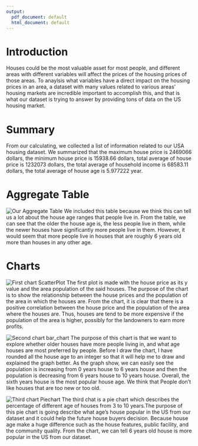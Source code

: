 ```yaml
---
output:
  pdf_document: default
  html_document: default
---
```

# Introduction
Houses could be the most valuable asset for most people, and different areas
with different variables will affect the prices of the housing prices of those
areas. To anaylsis what variables have a direct impact on the housing prices in
an area, a dataset with many values related to various areas' housing markets
are incredible important to accomplish this, and that is what our dataset is
trying to answer by providing tons of data on the US housing market.

# Summary
From our calculating, we collected a list of information related to our USA
housing dataset. We summarized that the maximum house price is 2469066 dollars,
the minimum house price is 15938.66 dollars, total average of house price is
1232073 dollars, the total average of household income is 68583.11 dollars, the
total average of house age is 5.977222 year.

# Aggregate Table
![Our Aggregate Table](AggregateTable.png)
We included this table because we think this can tell us a lot about the house
age ranges that people live in. From the table, we can see that the older the
house age is, the less people live in them, while the newer houses have
significantly more people live in them. However, it would seem that more people
live in houses that are roughly 6 years old more than houses in any other age.

# Charts
![First chart ScatterPlot](Scatterplot.png)
The first plot is made with the house price as its y value and the area 
population of the said houses. The purpose of the chart is to show the
relationship between the house prices and the population of the area in 
which the houses are. From the chart, it is clear that there is a 
positive correlation between the house price and the population of the area 
where the houses are. Thus, houses are tend to be more expensive if 
the population of the area is higher, possibly for the landowners to earn 
more profits.


![Second chart bar_chart](Bar_chart.png)
The purpose of this chart is that we want to explore whether older houses
have more people living in, and what age houses are most preferred by 
people. Before I draw the chart, I have rounded all the house age to an
integer so that it will help me to draw and explained the graph better.
As the graph show, we can easily see the population is increasing from 0 
years house to 6 years house and then the population is decreasing from 6
years house to 10 years house. Overall, the sixth years house is the most
popular house age. We think that People don't like houses that are too new
or too old.

![Third chart Piechart](Piechart.png)
The third chat is a pie chart which describes the percentage of different age 
of houses from 3 to 10 years.The purpose of this pie chart is going describe 
what age's house popular in the US from our dataset and it could help the 
future house buyers decision. Because house age make a huge difference such as 
the house features, public facility, and the community quality. From the chart,
we can tell 6 years old house is more popular in the US from our dataset. 
